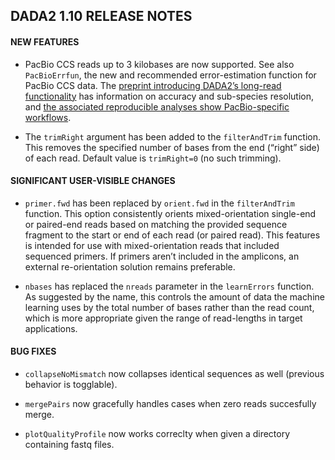 DADA2 1.10 RELEASE NOTES
-----------------------

#### NEW FEATURES

* PacBio CCS reads up to 3 kilobases are now supported. See also `PacBioErrfun`, the new and recommended error-estimation function for PacBio CCS data. The [preprint introducing DADA2's long-read functionality](https://doi.org/10.1101/392332) has information on accuracy and sub-species resolution, and [the associated reproducible analyses show PacBio-specific workflows](https://github.com/benjjneb/LRASManuscript).

* The `trimRight` argument has been added to the `filterAndTrim` function. This removes the specified number of bases from the end ("right" side) of each read. Default value is `trimRight=0` (no such trimming).

#### SIGNIFICANT USER-VISIBLE CHANGES

* `primer.fwd` has been replaced by `orient.fwd` in the `filterAndTrim` function. This option consistently orients mixed-orientation single-end or paired-end reads based on matching the provided sequence fragment to the start or end of each read (or paired read). This features is intended for use with mixed-orientation reads that included sequenced primers. If primers aren't included in the amplicons, an external re-orientation solution remains preferable.

* `nbases` has replaced the `nreads` parameter in the `learnErrors` function. As suggested by the name, this controls the amount of data the machine learning uses by the total number of bases rather than the read count, which is more appropriate given the range of read-lengths in target applications.

#### BUG FIXES

* `collapseNoMismatch` now collapses identical sequences as well (previous behavior is togglable).

* `mergePairs` now gracefully handles cases when zero reads succesfully merge.

* `plotQualityProfile` now works correclty when given a directory containing fastq files.
